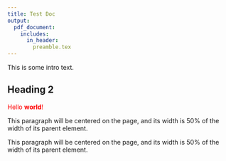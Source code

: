 ```yaml
---
title: Test Doc
output:
  pdf_document:
    includes:
      in_header:
        preamble.tex
---
```



This is some intro text.

## Heading 2

::: {#hello .greeting .message style="color: red;"}
Hello **world**!
:::


:::: {.minipage data-latex="{\linewidth}"}
::: {.minipage data-latex="{.2\linewidth}"}
This paragraph will be centered on the page, and
its width is 50% of the width of its parent element.
:::
::: {.minipage data-latex="{.2\linewidth}"}
This paragraph will be centered on the page, and
its width is 50% of the width of its parent element.
:::
::::


\makebox[.2\linewidth]{box 1}
\makebox[.2\linewidth]{box 2}
